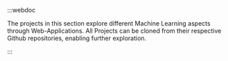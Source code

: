 :::webdoc 

The projects in this section explore different Machine Learning aspects through Web-Applications. 
All Projects can be cloned from their respective Github repositories, enabling further exploration.

::: 


<ProjectCards />